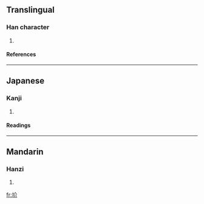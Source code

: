 ==Translingual==
===Han character===
{{Han char|rn=32|rad=土|as=04|sn=7|four=|canj=土人中中 (GOLL)}}
# {{defn|Han}}
====References====
{{Han ref|kx=0224.230|dkj=04907|dj=0459.110|hdz=10423.110|uh=573F|ud=22335}}
----
==Japanese==
===Kanji===
{{ja-kanji|grade=|rs=土04}}
# {{defn|Japanese}} 
====Readings====
{{ja-readings|on=[[かつ]] (katsu), [[けち]] (kechi)|kun=[[あか]] (aka), [[ちり]] (chiri)}}
----
==Mandarin==
===Hanzi===
{{cmn-hanzi|pin=[[jiá]] (jia2), [[xùn]] (xun4)|wg=chia<sup>2</sup>, hsün<sup>4</sup>}}
# {{defn|Mandarin}}

[[fr:圿]]